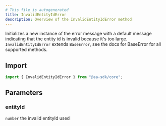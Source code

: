 ```yaml
---
# This file is autogenerated
title: InvalidEntityIdError
description: Overview of the InvalidEntityIdError method
---
```



Initializes a new instance of the error message with a default message indicating that the entity id is invalid because it's too large.
<Note>
`InvalidEntityIdError` extends `BaseError`, see the docs for BaseError for all supported methods.
</Note>

## Import

```ts
import { InvalidEntityIdError } from "@aa-sdk/core";
```

## Parameters

### entityId

`number`
the invalid entityId used
